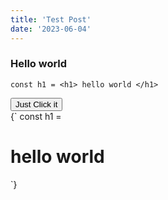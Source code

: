 ```yaml
---
title: 'Test Post'
date: '2023-06-04'
---
```


### Hello world

```
const h1 = <h1> hello world </h1>
```

<div>
    <button> Just Click it</button>
</div>

<CodeBlock>
{`
    const h1 = <h1> hello world </h1>
`}
</CodeBlock>